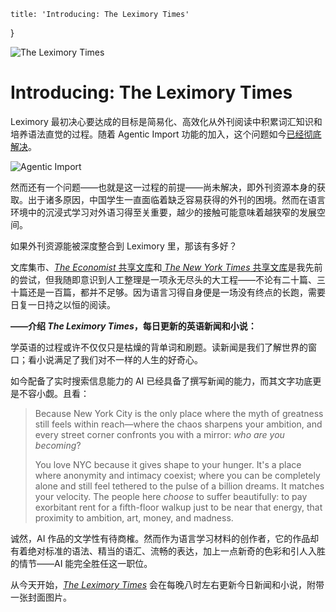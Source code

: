     title: 'Introducing: The Leximory Times'
}

![The Leximory Times](/the-leximory-times/cover.webp)

# Introducing: The Leximory Times

Leximory 最初决心要达成的目标是简易化、高效化从外刊阅读中积累词汇知识和培养语法直觉的过程。随着 Agentic Import 功能的加入，这个问题如今[已经](/blog/from-memorisation-to-acquisition)[彻底](blog/ios-shortcuts)[解决](/blog/ai-agent)。

![Agentic Import](/the-leximory-times/agentic-import.webp)

然而还有一个问题——也就是这一过程的前提——尚未解决，即外刊资源本身的获取。出于诸多原因，中国学生一直面临着缺乏容易获得的外刊的困境。然而在语言环境中的沉浸式学习对外语习得至关重要，越少的接触可能意味着越狭窄的发展空间。

如果外刊资源能被深度整合到 Leximory 里，那该有多好？

文库集市、[*The Economist* 共享文库](/library/A4vYdYyh7omn)和[ *The New York Times* 共享文库](/library/4c33b971)是我先前的尝试，但我随即意识到人工整理是一项永无尽头的大工程——不论有二十篇、三十篇还是一百篇，都并不足够。因为语言习得自身便是一场没有终点的长跑，需要日复一日持之以恒的阅读。

**——介绍 *The Leximory Times*，每日更新的英语新闻和小说：**

学英语的过程或许不仅仅只是枯燥的背单词和刷题。读新闻是我们了解世界的窗口；看小说满足了我们对不一样的人生的好奇心。

如今配备了实时搜索信息能力的 AI 已经具备了撰写新闻的能力，而其文字功底更是不容小觑。且看：

> Because New York City is the only place where the myth of greatness still feels within reach—where the chaos sharpens your ambition, and every street corner confronts you with a mirror: _who are you becoming_?
>
> You love NYC because it gives shape to your hunger. It's a place where anonymity and intimacy coexist; where you can be completely alone and still feel tethered to the pulse of a billion dreams. It matches your velocity. The people here _choose_ to suffer beautifully: to pay exorbitant rent for a fifth-floor walkup just to be near that energy, that proximity to ambition, art, money, and madness.

诚然，AI 作品的文学性有待商榷。然而作为语言学习材料的创作者，它的作品却有着绝对标准的语法、精当的语汇、流畅的表达，加上一点新奇的色彩和引人入胜的情节——AI 能完全胜任这一职位。

从今天开始，[*The Leximory Times*](/times) 会在每晚八时左右更新今日新闻和小说，附带一张封面图片。
